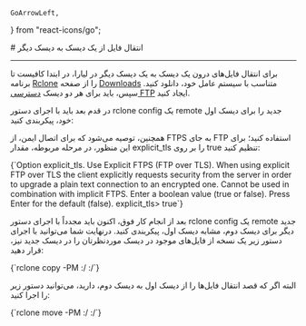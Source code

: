     GoArrowLeft,
} from "react-icons/go";


<Layout>
<Head>
<title>مستندات انتقال فایل دیسک‌ به دیسک - لیارا</title>

<meta property="og:title" content="مستندات خدمات رایانش ابری لیارا" />
<meta property="og:description" content="مستندات مربوط به نحوه انتقال فایل از یک دیسک به دیسک دیگر در لیارا"  />
</Head>
# انتقال فایل از یک دیسک به دیسک دیگر
<hr className="mb-2" />

برای انتقال فایل‌های درون یک دیسک به یک دیسک دیگر در لیارا، در ابتدا کافیست تا برنامه <a href="https://rclone.org/" className="text-[#2196f3] ">Rclone</a> را از صفحه <a href="https://rclone.org/downloads/" className="text-[#2196f3] ">Downloads</a> متناسب با سیستم عامل خود، دانلود کنید. سپس، باید برای هر دو دیسک <a href="../ftp-access" className="text-[#2196f3] ">دسترسی FTP</a> ایجاد کنید.
<div className="h-4" />
در قدم بعد باید با اجرای دستور <Important>rclone config</Important> یک <Important>remote</Important> جدید را برای دیسک اول خود، پیکربندی کنید:
<Asciinema id="rclone-disk-ftp-remote" />

همچنین، توصیه می‌شود که برای اتصال ایمن، از FTPS به جای FTP استفاده کنید؛ برای این منظور، در مرحله
مربوطه، مقدار <Important>explicit_tls</Important> را بر روی true تنظیم کنید: 

<div className='h-2' />
<div dir="ltr">
<Highlight className="bash">
    {`Option explicit_tls.                                                                        
Use Explicit FTPS (FTP over TLS).                                                           
When using explicit FTP over TLS the client explicitly requests                             
security from the server in order to upgrade a plain text connection                        
to an encrypted one. Cannot be used in combination with implicit FTPS.                      
Enter a boolean value (true or false). Press Enter for the default (false).                 
explicit_tls> true`}
</Highlight>
</div>
<div className='h-2' />


بعد از انجام کار فوق، اکنون باید مجدداً با اجرای دستور <Important>rclone config</Important> یک <Important>remote</Important> جدید دیگر برای دیسک دوم، مشابه دیسک اول، پیکربندی کنید.
درنهایت شما می‌توانید با اجرای دستور زیر یک نسخه از فایل‌های موجود در دیسک موردنظرتان را در دیسک جدید نیز، قرار دهید:

<div className='h-2' />
<div dir="ltr">
<Highlight className="bash">
    {`rclone copy -PM <disk-remote-1>:/ <disk-remote-2>:/`}
</Highlight>
</div>
<div className='h-2' />

البته اگر که قصد انتقال فایل‌ها را از دیسک اول به دیسک دوم، دارید، می‌توانید دستور زیر را اجرا کنید:

<div className='h-2' />
<div dir="ltr">
<Highlight className="bash">
    {`rclone move -PM <disk-remote-1>:/ <disk-remote-2>:/`}
</Highlight>
</div>

</Layout>